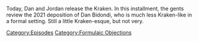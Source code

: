 {{DEFAULTSORT:
    #_EPISODE_0754:Formulaic Objections Part 12
}}{{Episode
    | title           = Formulaic Objections Part 12
    | caption         = Listen to this episode on [https://knowledgefight.libsyn.com/754-formulaic-objections-part-12 Libsyn] [https://open.spotify.com/episode/7G5qBlrQmUxiRkiSMRAoSR Spotify], Read the [[Transcript/754: Formulaic Objections Part 12|Unofficial Transcript]], View discussion on [https://reddit.com/zev2u1 Reddit]
    | episodeNumber   = 754
    | length          = 02:43:26
    | airDate         = December 7, 2022
    | episodeType     = [[:Category:Formulaic Objections|Formulaic Objections]]
    | appearance      = [[Dan Bidondi]], [[Chris Mattei]], [[Wolfgang Halbig]]
    | previousEpisode = [[753: December 1, 2022]]
    | nextEpisode     = [[755: Ye Takes a Sip of (Mc)Guinness]]
}}

{{Stub}}

Today, Dan and Jordan release the Kraken.  In this installment, the gents review the 2021 deposition of Dan Bidondi, who is much less Kraken-like in a formal setting.  Still a little Kraken-esque, but not very.

[[Category:Episodes]]
[[Category:Formulaic Objections]]
